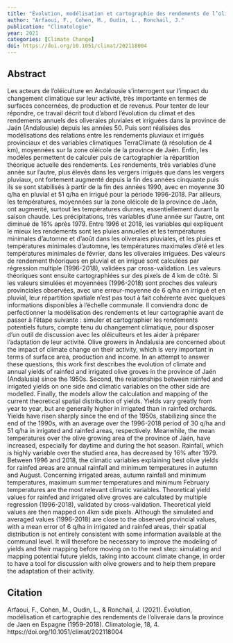 ```yaml
---
title: "Évolution, modélisation et cartographie des rendements de l’oliveraie dans la province de Jaen en Espagne (1959-2018)"
author: "Arfaoui, F., Cohen, M., Oudin, L., Ronchail, J."
publication: "Climatologie"
year: 2021
categories: [Climate Change]
doi: https://doi.org/10.1051/climat/202118004
---
```


## Abstract

Les acteurs de l’oléiculture en Andalousie s’interrogent sur l’impact du changement climatique sur leur activité, très importante en termes de surfaces concernées, de production et de revenus. Pour tenter de leur répondre, ce travail décrit tout d’abord l’évolution du climat et des rendements annuels des oliveraies pluviales et irriguées dans la province de Jaén (Andalousie) depuis les années 50. Puis sont réalisées des modélisations des relations entre les rendements pluviaux et irrigués provinciaux et des variables climatiques TerraClimate (à résolution de 4 km), moyennées sur la zone oléicole de la province de Jaén. Enfin, les modèles permettent de calculer puis de cartographier la répartition théorique actuelle des rendements. Les rendements, très variables d’une année sur l’autre, plus élevés dans les vergers irrigués que dans les vergers pluviaux, ont fortement augmenté depuis la fin des années cinquante puis ils se sont stabilisés à partir de la fin des années 1990, avec en moyenne 30 q/ha en pluvial et 51 q/ha en irrigué pour la période 1996-2018. Par ailleurs, les températures, moyennées sur la zone oléicole de la province de Jaén, ont augmenté, surtout les températures diurnes, essentiellement durant la saison chaude. Les précipitations, très variables d’une année sur l’autre, ont diminué de 16% après 1979. Entre 1996 et 2018, les variables qui expliquent le mieux les rendements sont les pluies annuelles et les températures minimales d’automne et d’août dans les oliveraies pluviales, et les pluies et températures minimales d’automne, les températures maximales d’été et les températures minimales de février, dans les oliveraies irriguées. Des valeurs de rendement théoriques en pluvial et en irrigué sont calculées par régression multiple (1996-2018), validées par cross-validation. Les valeurs théoriques sont ensuite cartographiées sur des pixels de 4 km de côté. Si les valeurs simulées et moyennées (1996-2018) sont proches des valeurs provinciales observées, avec une erreur-moyenne de 6 q/ha en irrigué et en pluvial, leur répartition spatiale n’est pas tout à fait cohérente avec quelques informations disponibles à l’échelle communale. Il conviendra donc de perfectionner la modélisation des rendements et leur cartographie avant de passer à l’étape suivante : simuler et cartographier les rendements potentiels futurs, compte tenu du changement climatique, pour disposer d’un outil de discussion avec les oléiculteurs et les aider à préparer l’adaptation de leur activité. Olive growers in Andalusia are concerned about the impact of climate change on their activity, which is very important in terms of surface area, production and income. In an attempt to answer these questions, this work first describes the evolution of climate and annual yields of rainfed and irrigated olive groves in the province of Jaén (Andalusia) since the 1950s. Second, the relationships between rainfed and irrigated yields on one side and climatic variables on the other side are modelled. Finally, the models allow the calculation and mapping of the current theoretical spatial distribution of yields. Yields vary greatly from year to year, but are generally higher in irrigated than in rainfed orchards. Yields have risen sharply since the end of the 1950s, stabilizing since the end of the 1990s, with an average over the 1996-2018 period of 30 q/ha and 51 q/ha in irrigated and rainfed areas, respectively. Meanwhile, the mean temperatures over the olive growing area of the province of Jaén, have increased, especially for daytime and during the hot season. Rainfall, which is highly variable over the studied area, has decreased by 16% after 1979. Between 1996 and 2018, the climatic variables explaining best olive yields for rainfed areas are annual rainfall and minimum temperatures in autumn and August. Concerning irrigated areas, autumn rainfall and minimum temperatures, maximum summer temperatures and minimum February temperatures are the most relevant climatic variables. Theoretical yield values for rainfed and irrigated olive groves are calculated by multiple regression (1996-2018), validated by cross-validation. Theoretical yield values are then mapped on 4km side pixels. Although the simulated and averaged values (1996-2018) are close to the observed provincial values, with a mean error of 6 q/ha in irrigated and rainfed areas, their spatial distribution is not entirely consistent with some information available at the communal level. It will therefore be necessary to improve the modeling of yields and their mapping before moving on to the next step: simulating and mapping potential future yields, taking into account climate change, in order to have a tool for discussion with olive growers and to help them prepare the adaptation of their activity.

## Citation

Arfaoui, F., Cohen, M., Oudin, L., & Ronchail, J. (2021). Évolution, modélisation et cartographie des rendements de l’oliveraie dans la province de Jaen en Espagne (1959-2018). Climatologie, 18, 4. https://doi.org/10.1051/climat/202118004

